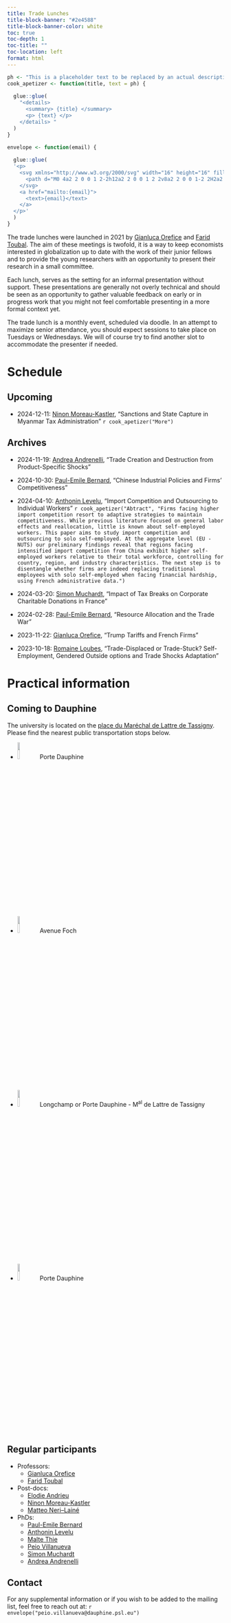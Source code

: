 ```yaml
---
title: Trade Lunches
title-block-banner: "#2e4588"
title-block-banner-color: white
toc: true
toc-depth: 1
toc-title: ""
toc-location: left
format: html
---
```


```r
ph <- "This is a placeholder text to be replaced by an actual description of the projcet if the speaker agrees to have it online."
cook_apetizer <- function(title, text = ph) {
  
  glue::glue(
    "<details>
      <summary> {title} </summary>
      <p> {text} </p>
    </details> "
  )
}

envelope <- function(email) {
  
  glue::glue(
  '<p>
    <svg xmlns="http://www.w3.org/2000/svg" width="16" height="16" fill="currentColor" class="bi bi-envelope icon" viewBox="0 0 16 16">
      <path d="M0 4a2 2 0 0 1 2-2h12a2 2 0 0 1 2 2v8a2 2 0 0 1-2 2H2a2 2 0 0 1-2-2zm2-1a1 1 0 0 0-1 1v.217l7 4.2 7-4.2V4a1 1 0 0 0-1-1zm13 2.383-4.708 2.825L15 11.105zm-.034 6.876-5.64-3.471L8 9.583l-1.326-.795-5.64 3.47A1 1 0 0 0 2 13h12a1 1 0 0 0 .966-.741M1 11.105l4.708-2.897L1 5.383z"/>
    </svg>
    <a href="mailto:{email}">
      <text>{email}</text>
    </a>
  </p>'
  )
}
```

The trade lunches were launched in 2021 by [Gianluca Orefice] and
[Farid Toubal]. The aim of these meetings is twofold, it is a way to keep
economists interested in globalization up to date with the work of their junior
fellows and to provide the young researchers with an opportunity to present
their research in a small committee.

Each lunch, serves as the setting for an informal presentation without support.
These presentations are generally not overly technical and should be seen as an
opportunity to gather valuable feedback on early or in progress work that you
might not feel comfortable presenting in a more formal context yet.

The trade lunch is a monthly event, scheduled via doodle. In an attempt to
maximize senior attendance, you should expect sessions to take place on Tuesdays
or Wednesdays. We will of course try to find another slot to accommodate the
presenter if needed.

# Schedule {#sec-sched}

::: {.panel-tabset}
## Upcoming

- 2024-12-11: [Ninon Moreau-Kastler], "Sanctions and State Capture in Myanmar Tax Administration" `r cook_apetizer("More")`

## Archives

- 2024-11-19: [Andrea Andrenelli],
"Trade Creation and Destruction from Product-Specific Shocks"

- 2024-10-30: [Paul-Emile Bernard],
"Chinese Industrial Policies and Firms' Competitiveness"

- 2024-04-10: [Anthonin Levelu],
"Import Competition and Outsourcing to Individual Workers"
`r cook_apetizer("Abtract", "Firms facing higher import competition resort to adaptive strategies to maintain competitiveness. While previous literature focused on general labor effects and reallocation, little is known about self-employed workers. This paper aims to study import competition and outsourcing to solo self-employed. At the aggregate level (EU - NUTS) our preliminary findings reveal that regions facing intensified import competition from China exhibit higher self-employed workers relative to their total workforce, controlling for country, region, and industry characteristics. The next step is to disentangle whether firms are indeed replacing traditional employees with solo self-employed when facing financial hardship, using French administrative data.")`

- 2024-03-20: [Simon Muchardt], 
"Impact of Tax Breaks on Corporate Charitable Donations in France"

- 2024-02-28: [Paul-Emile Bernard],  "Resource Allocation and the Trade War"

- 2023-11-22: [Gianluca Orefice], "Trump Tariffs and French Firms"

- 2023-10-18: [Romaine Loubes](https://rloubes.github.io/Website),
"Trade-Displaced or Trade-Stuck? Self-Employment, Gendered Outside options and
Trade Shocks Adaptation"
:::

# Practical information {#sec-info}

::: {.panel-tabset}
## Coming to Dauphine

The university is located on the [place du Maréchal de Lattre de Tassigny](<https://www.google.fr/maps/place/Universit%C3%A9+Paris+Dauphine-PSL/@48.8701545,2.2551657,15z/data=!3m2!4b1!5s0x47e665599dad468d:0xfe2b8a1bb55dd3f1!4m6!3m5!1s0x47e6655922d250b7:0x3393b4fa95ac9e83!8m2!3d48.8701419!4d2.2736197!16zL20vMGJiMTY5?entry=ttu>). Please find the nearest public transportation stops below.

- ![](http://www.memo-flash.com/upload/552/ligne-2.png){fig-align="left" width=10%}
Porte Dauphine

- ![](https://www.sncf-connect.com/assets/styles/image_scale_width_750/public/media/2021-12/logo-rer-c-redimensionne.jpg){fig-align="left" width=10%}
Avenue Foch

- ![](https://www.bougerenville.com/wp-content/uploads/2019/01/bus-pc-paris.jpg){fig-align="left" width=10%}
Longchamp or Porte Dauphine - M^al^ de Lattre de Tassigny

- ![](https://www.mobilys.net/images/tram/paris/t3b.png){fig-align="left" width=10%} Porte Dauphine

## Regular participants

- Professors:
  + [Gianluca Orefice]
  + [Farid Toubal]

- Post-docs:
  + [Elodie Andrieu]
  + [Ninon Moreau-Kastler]
  + [Matteo Neri--Lainé]
  
- PhDs:
  + [Paul-Emile Bernard]
  + [Anthonin Levelu]
  + [Malte Thie]
  + [Peio Villanueva]
  + [Simon Muchardt]
  + [Andrea Andrenelli]
  <!-- + Chaimaa Chawki  -->
  <!-- + Kai Sun -->

## Contact

For any supplemental information or if you wish to be added to the mailing list,
feel free to reach out at:
`r envelope("peio.villanueva@dauphine.psl.eu")`
:::

<!-- Links -->
[Andrea Andrenelli]: mailto:andrea.andrenelli@dauphine.psl.eu
[Elodie Andrieu]: https://elodieandrieu.github.io
[Anthonin Levelu]: https://anthoninlevelu.github.io
[Paul-Emile Bernard]: mailto:paul-emile.bernard@dauphine.psl.eu
[Matteo Neri--Lainé]: https://matteoneri-laine.wixsite.com/matteonerilaine
[Ninon Moreau-Kastler]: https://ninonmoreaukastler.com
[Simon Muchardt]: https://www.simonmuchardt.com
[Gianluca Orefice]: https://sites.google.com/site/oreficegianluca/home
[Malte Thie]: https://maltethie.com
[Farid Toubal]: https://faridtoubal.com
[Peio Villanueva]: mailto:peio.villanueva@dauphine.psl.eu
<!-- [Peio Villanueva]: https://p-vllnva.github.io -->
